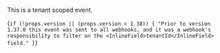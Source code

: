 ---
---

This is a tenant scoped event.

{`
  if (!props.version || (props.version < 1.38)) {
    "Prior to version 1.37.0 this event was sent to all webhooks, and it was a webhook's responsibility to filter on the <InlineField>tenantId</InlineField> field."
  }
`}
